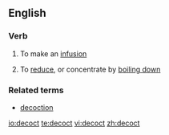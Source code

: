 ==English==

===Verb===
{{en-verb}}

# {{context|cooking}} To make an [[infusion]]
# {{context|cooking}} To [[reduce]], or concentrate by [[boil down|boiling down]]

===Related terms===
*[[decoction]]

[[io:decoct]]
[[te:decoct]]
[[vi:decoct]]
[[zh:decoct]]